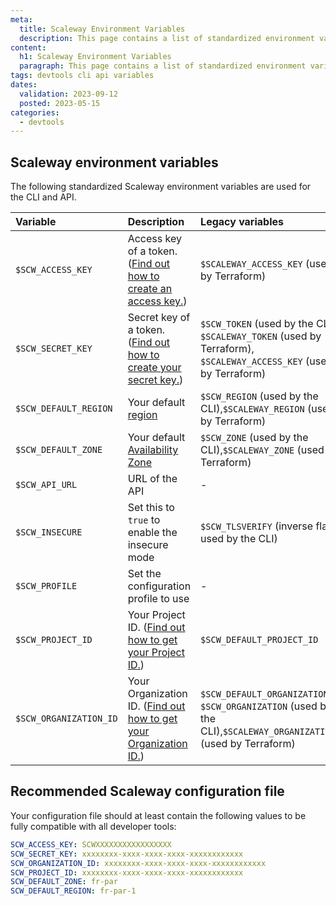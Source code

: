 ```yaml
---
meta:
  title: Scaleway Environment Variables
  description: This page contains a list of standardized environment variables used throughout the Scaleway developer tools.
content:
  h1: Scaleway Environment Variables
  paragraph: This page contains a list of standardized environment variables used throughout the Scaleway developer tools.
tags: devtools cli api variables
dates:
  validation: 2023-09-12
  posted: 2023-05-15
categories:
  - devtools
---
```


## Scaleway environment variables

The following standardized Scaleway environment variables are used for the CLI and API.

| Variable                       | Description                                                                                      | Legacy variables                                                                                              |
| :----------------------------- | :----------------------------------------------------------------------------------------------- | :------------------------------------------------------------------------------------------------------------ |
| `$SCW_ACCESS_KEY`              | Access key of a token.  ([Find out how to create an access key.](/identity-and-access-management/iam/how-to/create-api-keys/)) | `$SCALEWAY_ACCESS_KEY` (used by Terraform)                                                                 |
| `$SCW_SECRET_KEY`              | Secret key of a token. ([Find out how to create your secret key.](/identity-and-access-management/iam/how-to/create-api-keys/)) | `$SCW_TOKEN` (used by the CLI), `$SCALEWAY_TOKEN` (used by Terraform), `$SCALEWAY_ACCESS_KEY` (used by Terraform) |                                                                                                         |
| `$SCW_DEFAULT_REGION`          | Your default [region](https://www.scaleway.com/en/developers/api/#regions-and-zones)             | `$SCW_REGION` (used by the CLI),`$SCALEWAY_REGION` (used by Terraform)                                        |
| `$SCW_DEFAULT_ZONE`            | Your default [Availability Zone](https://www.scaleway.com/en/developers/api/#regions-and-zones)  | `$SCW_ZONE` (used by the CLI),`$SCALEWAY_ZONE` (used by Terraform)                                            |
| `$SCW_API_URL`                 | URL of the API                                                                                   | -                                                                                                             |
| `$SCW_INSECURE`                | Set this to `true` to enable the insecure mode                                                   | `$SCW_TLSVERIFY` (inverse flag used by the CLI)                                                               |
| `$SCW_PROFILE`                 | Set the configuration profile to use                                                             | -                                                                                                             |
| `$SCW_PROJECT_ID`              | Your Project ID. ([Find out how to get your Project ID.](https://console.scaleway.com/project/settings)) | `$SCW_DEFAULT_PROJECT_ID`                                                                                     |
| `$SCW_ORGANIZATION_ID`         | Your Organization ID. ([Find out how to get your Organization ID.](https://console.scaleway.com/organization/settings)) | `$SCW_DEFAULT_ORGANIZATION_ID`, `$SCW_ORGANIZATION` (used by the CLI),`$SCALEWAY_ORGANIZATION` (used by Terraform) |

## Recommended Scaleway configuration file

Your configuration file should at least contain the following values to be fully compatible with all developer tools:

```yaml
SCW_ACCESS_KEY: SCWXXXXXXXXXXXXXXXXX
SCW_SECRET_KEY: xxxxxxxx-xxxx-xxxx-xxxx-xxxxxxxxxxxx
SCW_ORGANIZATION_ID: xxxxxxxx-xxxx-xxxx-xxxx-xxxxxxxxxxxx
SCW_PROJECT_ID: xxxxxxxx-xxxx-xxxx-xxxx-xxxxxxxxxxxx
SCW_DEFAULT_ZONE: fr-par
SCW_DEFAULT_REGION: fr-par-1
```

